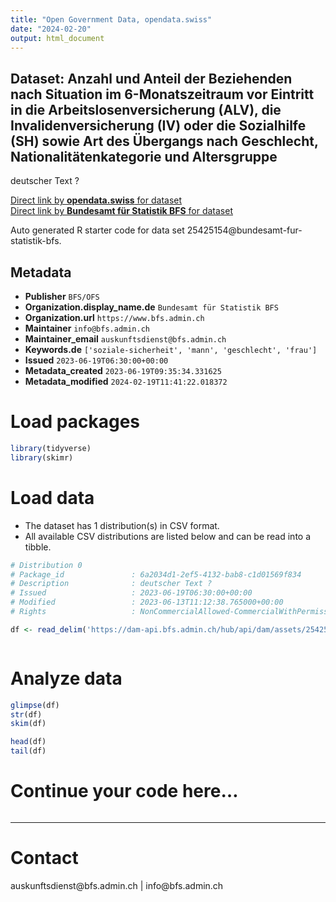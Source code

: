 ```yaml
---
title: "Open Government Data, opendata.swiss"
date: "2024-02-20"
output: html_document
---
```


## Dataset: Anzahl und Anteil der Beziehenden nach Situation im 6-Monatszeitraum vor Eintritt in die Arbeitslosenversicherung (ALV), die Invalidenversicherung (IV) oder die Sozialhilfe (SH) sowie Art des Übergangs nach Geschlecht, Nationalitätenkategorie und Altersgruppe

deutscher Text ?

[Direct link by **opendata.swiss** for dataset](https://opendata.swiss/de/dataset/anzahl-und-anteil-der-beziehenden-nach-situation-im-6-monatszeitraum-vor-eintritt-in-die-arbeit)<br>
[Direct link by **Bundesamt für Statistik BFS** for dataset](https://www.bfs.admin.ch/asset/de/ts-x-13.06.02.12)

Auto generated R starter code for data set 25425154@bundesamt-fur-statistik-bfs.

## Metadata

- **Publisher** `BFS/OFS`
- **Organization.display_name.de** `Bundesamt für Statistik BFS`
- **Organization.url** `https://www.bfs.admin.ch`
- **Maintainer** `info@bfs.admin.ch`
- **Maintainer_email** `auskunftsdienst@bfs.admin.ch`
- **Keywords.de** `['soziale-sicherheit', 'mann', 'geschlecht', 'frau']`
- **Issued** `2023-06-19T06:30:00+00:00`
- **Metadata_created** `2023-06-19T09:35:34.331625`
- **Metadata_modified** `2024-02-19T11:41:22.018372`


# Load packages

```r

library(tidyverse)
library(skimr)

```

# Load data

-   The dataset has 1 distribution(s) in CSV format.
-   All available CSV distributions are listed below and can be read into a tibble.

```r

# Distribution 0
# Package_id               : 6a2034d1-2ef5-4132-bab8-c1d01569f834
# Description              : deutscher Text ?
# Issued                   : 2023-06-19T06:30:00+00:00
# Modified                 : 2023-06-13T11:12:38.765000+00:00
# Rights                   : NonCommercialAllowed-CommercialWithPermission-ReferenceRequired

df <- read_delim('https://dam-api.bfs.admin.ch/hub/api/dam/assets/25425162/master')



```

# Analyze data

```r

glimpse(df)
str(df)
skim(df)

head(df)
tail(df)

```

# Continue your code here...

```r

```

------------------------------------------------------------------------

# Contact

auskunftsdienst@bfs.admin.ch | info@bfs.admin.ch
